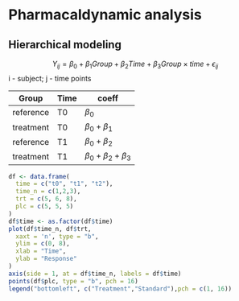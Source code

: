 # Pharmacaldynamic analysis

## Hierarchical modeling

$$Y_{ij} = \beta_0+ \beta_1 Group + \beta_2 Time + \beta_3 Group \times time + \epsilon_{ij}$$
i - subject;
j - time points

| Group | Time |  coeff|
| ------ | ------ |-----|
|reference|  T0  |  $\beta_0$   |
|treatment|  T0  |  $\beta_0 + \beta_1$ |
|reference|  T1  |  $\beta_0 + \beta_2$|
|treatment|  T1  |  $\beta_0 + \beta_2 + \beta_3$|

```r

df <- data.frame(
  time = c("t0", "t1", "t2"),
  time_n = c(1,2,3),
  trt = c(5, 6, 8),
  plc = c(5, 5, 5)
)
df$time <- as.factor(df$time)
plot(df$time_n, df$trt,
  xaxt = 'n', type = "b",
  ylim = c(0, 8),
  xlab = "Time",
  ylab = "Response"
)
axis(side = 1, at = df$time_n, labels = df$time)
points(df$plc, type = "b", pch = 16)
legend("bottomleft", c("Treatment","Standard"),pch = c(1, 16))
```

